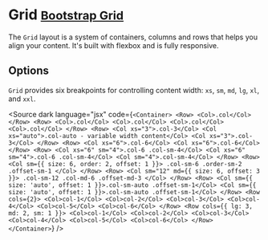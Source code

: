 
<Meta title="Layout/Grid" />

# Grid <small class="bootstrap-docs">[Bootstrap Grid](https://getbootstrap.com/docs/5.3/layout/grid/)</small>

The `Grid` layout is a system of containers, columns and rows that helps you align your content. It's built with flexbox and is fully responsive.

<Canvas withSource="none">
  <Story of={GridStories.Basic} />
</Canvas>

## Options

`Grid` provides six breakpoints for controlling content width: `xs`, `sm`, `md`, `lg`, `xl`, and `xxl`.

<Source
  dark
  language="jsx"
  code={`
<Container>
  <Row>
    <Col>.col</Col>
  </Row>
  <Row>
    <Col>.col</Col>
    <Col>.col</Col>
    <Col>.col</Col>
    <Col>.col</Col>
  </Row>
  <Row>
    <Col xs="3">.col-3</Col>
    <Col xs="auto">.col-auto - variable width content</Col>
    <Col xs="3">.col-3</Col>
  </Row>
  <Row>
    <Col xs="6">.col-6</Col>
    <Col xs="6">.col-6</Col>
  </Row>
  <Row>
    <Col xs="6" sm="4">.col-6 .col-sm-4</Col>
    <Col xs="6" sm="4">.col-6 .col-sm-4</Col>
    <Col sm="4">.col-sm-4</Col>
  </Row>
  <Row>
    <Col sm={{ size: 6, order: 2, offset: 1 }}>
      .col-sm-6 .order-sm-2 .offset-sm-1
    </Col>
  </Row>
  <Row>
    <Col sm="12" md={{ size: 6, offset: 3 }}>
      .col-sm-12 .col-md-6 .offset-md-3
    </Col>
  </Row>
  <Row>
    <Col sm={{ size: 'auto', offset: 1 }}>.col-sm-auto .offset-sm-1</Col>
    <Col sm={{ size: 'auto', offset: 1 }}>.col-sm-auto .offset-sm-1</Col>
  </Row>
  <Row cols={2}>
    <Col>col-1</Col>
    <Col>col-2</Col>
    <Col>col-3</Col>
    <Col>col-4</Col>
    <Col>col-5</Col>
    <Col>col-6</Col>
  </Row>
  <Row cols={{ lg: 3, md: 2, sm: 1 }}>
    <Col>col-1</Col>
    <Col>col-2</Col>
    <Col>col-3</Col>
    <Col>col-4</Col>
    <Col>col-5</Col>
    <Col>col-6</Col>
  </Row>
</Container>
`}
/>
